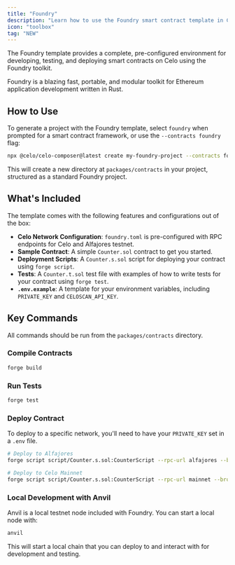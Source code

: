 ```yaml
---
title: "Foundry"
description: "Learn how to use the Foundry smart contract template in Celo Composer."
icon: "toolbox"
tag: "NEW"
---
```


The Foundry template provides a complete, pre-configured environment for developing, testing, and deploying smart contracts on Celo using the Foundry toolkit.

Foundry is a blazing fast, portable, and modular toolkit for Ethereum application development written in Rust.

## How to Use

To generate a project with the Foundry template, select `foundry` when prompted for a smart contract framework, or use the `--contracts foundry` flag:

```bash
npx @celo/celo-composer@latest create my-foundry-project --contracts foundry
```

This will create a new directory at `packages/contracts` in your project, structured as a standard Foundry project.

## What's Included

The template comes with the following features and configurations out of the box:

- **Celo Network Configuration**: `foundry.toml` is pre-configured with RPC endpoints for Celo and Alfajores testnet.
- **Sample Contract**: A simple `Counter.sol` contract to get you started.
- **Deployment Scripts**: A `Counter.s.sol` script for deploying your contract using `forge script`.
- **Tests**: A `Counter.t.sol` test file with examples of how to write tests for your contract using `forge test`.
- **`.env.example`**: A template for your environment variables, including `PRIVATE_KEY` and `CELOSCAN_API_KEY`.

## Key Commands

All commands should be run from the `packages/contracts` directory.

### Compile Contracts

```bash
forge build
```

### Run Tests

```bash
forge test
```

### Deploy Contract

To deploy to a specific network, you'll need to have your `PRIVATE_KEY` set in a `.env` file.

```bash
# Deploy to Alfajores
forge script script/Counter.s.sol:CounterScript --rpc-url alfajores --broadcast --verify

# Deploy to Celo Mainnet
forge script script/Counter.s.sol:CounterScript --rpc-url mainnet --broadcast --verify
```

### Local Development with Anvil

Anvil is a local testnet node included with Foundry. You can start a local node with:

```bash
anvil
```

This will start a local chain that you can deploy to and interact with for development and testing.
